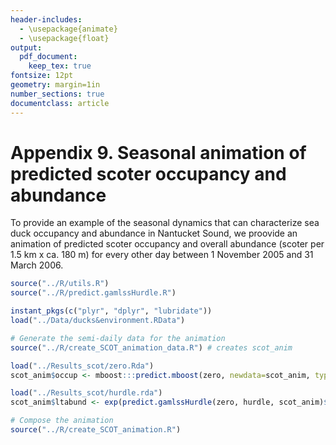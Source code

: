 ```yaml
---
header-includes:
  - \usepackage{animate}
  - \usepackage{float}
output: 
  pdf_document:
    keep_tex: true
fontsize: 12pt
geometry: margin=1in
number_sections: true
documentclass: article
---
```


# Appendix 9. Seasonal animation of predicted scoter occupancy and abundance

To provide an example of the seasonal dynamics that can characterize sea duck occupancy and abundance in Nantucket Sound, we proovide an animation of predicted scoter occupancy and overall abundance (scoter per 1.5 km x ca. 180 m) for every other day between 1 November 2005 and 31 March 2006.

```r
source("../R/utils.R")
source("../R/predict.gamlssHurdle.R")

instant_pkgs(c("plyr", "dplyr", "lubridate"))
load("../Data/ducks&environment.RData")

# Generate the semi-daily data for the animation
source("../R/create_SCOT_animation_data.R") # creates scot_anim

load("../Results_scot/zero.Rda")
scot_anim$occup <- mboost:::predict.mboost(zero, newdata=scot_anim, type = "response")

load("../Results_scot/hurdle.rda")
scot_anim$ltabund <- exp(predict.gamlssHurdle(zero, hurdle, scot_anim)$add_pred)

# Compose the animation
source("../R/create_SCOT_animation.R")
```

\begin{figure}[H]
\begin{center}
\animategraphics[controls, width=1\linewidth]{2}{occup_anim}{}{}
\end{center}
\end{figure}

\newpage

\begin{figure}
\begin{center}
\animategraphics[controls, width=1\linewidth]{2}{abund_anim}{}{}
\end{center}
\end{figure}